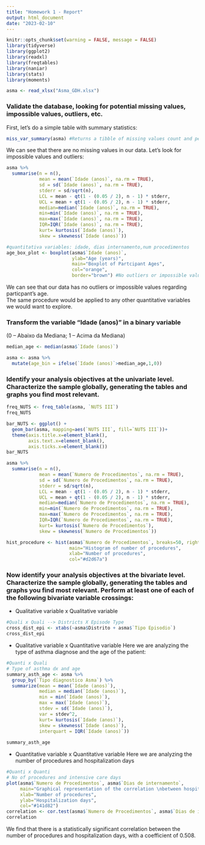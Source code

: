 ```yaml
---
title: "Homework 1 - Report"
output: html_document
date: "2023-02-10"
---
```


```r

knitr::opts_chunk$set(warning = FALSE, message = FALSE) 
library(tidyverse)
library(ggplot2)
library(readxl)
library(freqtables)
library(naniar)
library(stats)
library(moments)

```

```r
asma <- read_xlsx("Asma_GDH.xlsx")
```

### Validate the database, looking for potential missing values, impossible values, outliers, etc.

First, let's do a simple table with summary statistics:
```r
miss_var_summary(asma) #Returns a tibble of missing values count and percent by variable
```
We can see that there are no missing values in our data.
Let's look for impossible values and outliers:
```r

asma %>%
  summarise(n = n(), 
            mean = mean(`Idade (anos)`, na.rm = TRUE), 
            sd = sd(`Idade (anos)`, na.rm = TRUE),
            stderr = sd/sqrt(n), 
            LCL = mean - qt(1 - (0.05 / 2), n - 1) * stderr,
            UCL = mean + qt(1 - (0.05 / 2), n - 1) * stderr,
            median=median(`Idade (anos)`, na.rm = TRUE),
            min=min(`Idade (anos)`, na.rm = TRUE), 
            max=max(`Idade (anos)`, na.rm = TRUE),
            IQR=IQR(`Idade (anos)`, na.rm = TRUE),
            kurt= kurtosis(`Idade (anos)`),
            skew = skewness(`Idade (anos)`))

#quantitativa variables: idade, dias internamento,num procedimentos
age_box_plot <- boxplot(asma$`Idade (anos)`,
                        ylab="Age (years)",
                        main="Boxplot of Partcipant Ages",
                        col="orange",
                        border="brown") #No outliers or impossible values

```

We can see that our data has no outliers or impossible values regarding particpant's age.  
The same procedure would be applied to any other quantitative variables we would want to explore.


### Transform the variable "Idade (anos)" in a binary variable 
(0 -- Abaixo da Mediana; 1 -- Acima da Mediana)

```r
median_age <- median(asma$`Idade (anos)`)

asma <- asma %>% 
  mutate(age_bin = ifelse(`Idade (anos)`>median_age,1,0))

```

### Identify your analysis objectives at the univariate level. Characterize the sample globally, generating the tables and graphs you find most relevant.

```r
freq_NUTS <- freq_table(asma, `NUTS III`)
freq_NUTS

bar_NUTS <- ggplot() + 
  geom_bar(asma, mapping=aes(`NUTS III`, fill=`NUTS III`))+
  theme(axis.title.x=element_blank(),
        axis.text.x=element_blank(),
        axis.ticks.x=element_blank())
bar_NUTS

asma %>%
  summarise(n = n(), 
            mean = mean(`Numero de Procedimentos`, na.rm = TRUE), 
            sd = sd(`Numero de Procedimentos`, na.rm = TRUE),
            stderr = sd/sqrt(n), 
            LCL = mean - qt(1 - (0.05 / 2), n - 1) * stderr,
            UCL = mean + qt(1 - (0.05 / 2), n - 1) * stderr,
            median=median(`Numero de Procedimentos`, na.rm = TRUE),
            min=min(`Numero de Procedimentos`, na.rm = TRUE), 
            max=max(`Numero de Procedimentos`, na.rm = TRUE),
            IQR=IQR(`Numero de Procedimentos`, na.rm = TRUE),
            kurt= kurtosis(`Numero de Procedimentos`),
            skew = skewness(`Numero de Procedimentos`))

hist_procedure <- hist(asma$`Numero de Procedimentos`, breaks=50, right=F,
                       main="Histogram of number of procedures",
                       xlab="Number of procedures",
                       col="#d2d67a")

```

### Now identify your analysis objectives at the bivariate level. Characterize the sample globally, generating the tables and graphs you find most relevant. Perform at least one of each of the following bivariate variable crossings:

-   Qualitative variable x Qualitative variable

```r
#Quali x Quali --> Districts X Episode Type
cross_dist_epi <- xtabs(~asma$Distrito + asma$`Tipo Episodio`)
cross_dist_epi
```
-   Qualitative variable x Quantitative variable
Here we are analyzing the type of asthma diagnose and the age of the patient:
```r
#Quanti x Quali
# Type of asthma dx and age
summary_asth_age <- asma %>% 
  group_by(`Tipo diagnostico Asma`) %>% 
  summarize(mean = mean(`Idade (anos)`),
            median = median(`Idade (anos)`),
            min = min(`Idade (anos)`),
            max = max(`Idade (anos)`),
            stdev = sd(`Idade (anos)`),
            var = stdev^2,
            kurt= kurtosis(`Idade (anos)`),
            skew = skewness(`Idade (anos)`),
            interquart = IQR(`Idade (anos)`))
  
summary_asth_age
```
-   Quantitative variable x Quantitative variable
Here we are analyzing the number of procedures and hospitalization days
```r
#Quanti x Quanti
# No of procedures and intensive care days
plot(asma$`Numero de Procedimentos`, asma$`Dias de internamento`,
     main="Graphical representation of the correlation \nbetween hospitalization days and number of procedures",
     xlab="Number of procedures",
     ylab="Hospitalization days",
     col="#141d82")
correlation <- cor.test(asma$`Numero de Procedimentos`, asma$`Dias de internamento`)
correlation
```
  We find that there is a statistically significant correlation between the number of procedures and hospitalization days, with a coefficient of 0.508.